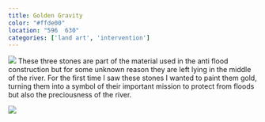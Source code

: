 ```yaml
---
title: Golden Gravity
color: "#ffde00"
location: "596  630"
categories: ['land art', 'intervention']
---
```


![](gravity/cover.jpg)
These three stones are part of the material used in the anti flood construction but for some unknown reason they are left lying in the middle of the river. For the first time I saw these stones I wanted to paint them gold, turning them into a symbol of their important mission to protect from floods but also the preciousness of the river.

<VideoPlayer src="Nexus/qgp5csw15g8kraqyhaxw"  />

![](gravity/before.jpg)

<Gallery folder="gravity/impressions" grid={2}  />

